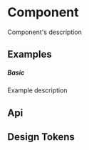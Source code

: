 
<Meta of={KitCardStories} />

# Component

Component's description

## Examples

##### Basic

Example description

<CustomCanvas content={Examples.Basic} source={Sources.Basic} id="component-basic" />

## Api

<Canvas of={Component.Api} />

<Controls of={Component.Api} />

## Design Tokens

<DesignTokens path="components.Component" tokens={fields?.components?.Component} />
